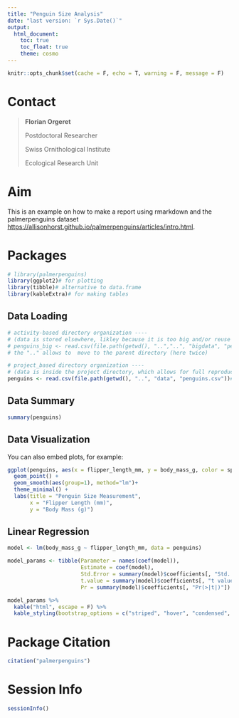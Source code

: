 ```yaml
---
title: "Penguin Size Analysis"
date: "last version: `r Sys.Date()`"
output: 
  html_document:
    toc: true
    toc_float: true
    theme: cosmo
---
```


```r
knitr::opts_chunk$set(cache = F, echo = T, warning = F, message = F)
```

# Contact

>**Florian Orgeret**
>
>Postdoctoral Researcher
>
>Swiss Ornithological Institute
>
>Ecological Research Unit
>

# Aim

This is an example on how to make a report using rmarkdown and the palmerpenguins dataset <https://allisonhorst.github.io/palmerpenguins/articles/intro.html>.

# Packages

```r
# library(palmerpenguins)
library(ggplot2)# for plotting
library(tibble)# alternative to data.frame
library(kableExtra)# for making tables
```

## Data Loading

```r
# activity-based directory organization ----
# (data is stored elsewhere, likley because it is too big and/or reuse for several projects)
# penguins_big <- read.csv(file.path(getwd(), "..","..", "bigdata", "penguins_big.csv"))
# the ".." allows to  move to the parent directory (here twice)

# project_based directory organization ----
# (data is inside the project directory, which allows for full reproducibility)
penguins <- read.csv(file.path(getwd(), "..", "data", "penguins.csv"))# assuming the data set is already available in 'data' from 01.penguins.R
```

## Data Summary

```r
summary(penguins)
```

## Data Visualization

You can also embed plots, for example:

```r
ggplot(penguins, aes(x = flipper_length_mm, y = body_mass_g, color = species)) +
  geom_point() +
  geom_smooth(aes(group=1), method="lm")+
  theme_minimal() + 
  labs(title = "Penguin Size Measurement",
       x = "Flipper Length (mm)",
       y = "Body Mass (g)")
```

## Linear Regression
```r
model <- lm(body_mass_g ~ flipper_length_mm, data = penguins)
```

```r
model_params <- tibble(Parameter = names(coef(model)),
                       Estimate = coef(model),
                       Std.Error = summary(model)$coefficients[, "Std. Error"],
                       t.value = summary(model)$coefficients[, "t value"],
                       Pr = summary(model)$coefficients[, "Pr(>|t|)"])

```

```r
model_params %>%
  kable("html", escape = F) %>%
  kable_styling(bootstrap_options = c("striped", "hover", "condensed", "responsive"))
```

# Package Citation

```r
citation("palmerpenguins")
```

# Session Info

```r
sessionInfo()
```


